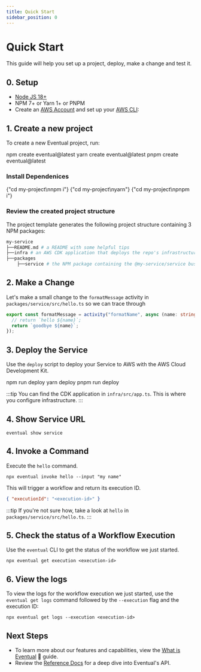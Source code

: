 ```yaml
---
title: Quick Start
sidebar_position: 0
---
```



# Quick Start

This guide will help you set up a project, deploy, make a change and test it.

## 0. Setup

- [Node JS 18+](https://nodejs.org/en/)
- NPM 7+ or Yarn 1+ or PNPM
- Create an [AWS Account](https://aws.amazon.com/) and set up your [AWS CLI](https://docs.aws.amazon.com/cli/latest/userguide/getting-started-install.html):

## 1. Create a new project

To create a new Eventual project, run:

<Tabs groupId="npm">
  <TabItem value="npm" label="npm" default>
    <CodeBlock>npm create eventual@latest</CodeBlock>
  </TabItem>
  <TabItem value="yarn" label="yarn">
    <CodeBlock>yarn create eventual@latest</CodeBlock>
  </TabItem>
  <TabItem value="pnpm" label="pnpm">
    <CodeBlock>pnpm create eventual@latest</CodeBlock>
  </TabItem>
</Tabs>

### Install Dependenices

<Tabs groupId="npm">
  <TabItem value="npm" label="npm" default>
    <CodeBlock>{"cd my-project\nnpm i"}</CodeBlock>
  </TabItem>
  <TabItem value="yarn" label="yarn">
    <CodeBlock>{"cd my-project\nyarn"}</CodeBlock>
  </TabItem>
  <TabItem value="pnpm" label="pnpm">
    <CodeBlock>{"cd my-project\npnpm i"}</CodeBlock>
  </TabItem>
</Tabs>

### Review the created project structure

The project template generates the following project structure containing 3 NPM packages:

```bash
my-service
├──README.md # a README with some helpful tips
├──infra # an AWS CDK application that deploys the repo's infrastructure
├──packages
    ├──service # the NPM package containing the @my-service/service business logic
```

## 2. Make a Change

Let's make a small change to the `formatMessage` activity in `packages/service/src/hello.ts` so we can trace through

```ts
export const formatMessage = activity("formatName", async (name: string) => {
  // return `hello ${name}`;
  return `goodbye ${name}`;
});
```

## 3. Deploy the Service

Use the `deploy` script to deploy your Service to AWS with the AWS Cloud Development Kit.

<Tabs groupId="npm">
  <TabItem value="npm" label="npm" default>
    <CodeBlock>npm run deploy</CodeBlock>
  </TabItem>
  <TabItem value="yarn" label="yarn">
    <CodeBlock>yarn deploy</CodeBlock>
  </TabItem>
  <TabItem value="pnpm" label="pnpm">
    <CodeBlock>pnpm run deploy</CodeBlock>
  </TabItem>
</Tabs>

:::tip
You can find the CDK application in `infra/src/app.ts`. This is where you configure infrastructure.
:::

## 4. Show Service URL

```
eventual show service
```

## 4. Invoke a Command

Execute the `hello` command.

```
npx eventual invoke hello --input "my name"
```

This will trigger a workflow and return its execution ID.

```json
{ "executionId": "<execution-id>" }
```

:::tip
If you're not sure how, take a look at `hello` in `packages/service/src/hello.ts`.
:::

## 5. Check the status of a Workflow Execution

Use the `eventual` CLI to get the status of the workflow we just started.

```
npx eventual get execution <execution-id>
```

## 6. View the logs

To view the logs for the workflow execution we just started, use the `eventual get logs` command followed by the `--execution` flag and the execution ID:

```
npx eventual get logs --execution <execution-id>
```

## Next Steps

- To learn more about our features and capabilities, view the [What is Eventual](./learn/1-what-is-eventual.md) 📖 guide.
- Review the [Reference Docs](./reference/service.md) for a deep dive into Eventual's API.
